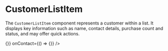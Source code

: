 
<Meta title="Molecules/CustomerListItem" of={CustomerListItem} />

# CustomerListItem

The `CustomerListItem` component represents a customer within a list. It displays key information such as name, contact details, purchase count and status, and may offer quick actions.

<Canvas>
  <Story name="Examples">
    <div className="max-w-md space-y-2">
      <CustomerListItem
        customerName="Juan Perez"
        email="juan@correo.com"
        purchasesCount={5}
        category="VIP"
        active
        showActions
      />
      <CustomerListItem
        customerName="Ana Gómez"
        email="ana@example.com"
        phone="3001234567"
        purchasesCount={2}
        active={false}
        showActions
        onEdit={() => {}}
        onContact={() => {}}
      />
    </div>
  </Story>
</Canvas>

<ArgsTable of={CustomerListItem} />
